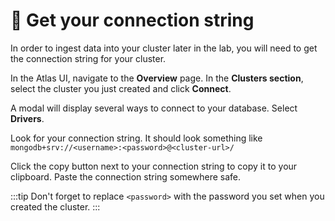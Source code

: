 
# 👐 Get your connection string

In order to ingest data into your cluster later in the lab, you will need to get the connection string for your cluster.

In the Atlas UI, navigate to the **Overview** page. In the **Clusters section**, select the cluster you just created and click **Connect**. 

<Screenshot url="https://cloud.mongodb.com" src="img/screenshots/20-mongodb-atlas/3-get-conn-string/1-connect-button.png" alt="Screenshot of the connect button" />

A modal will display several ways to connect to your database. Select **Drivers**.

<Screenshot url="https://cloud.mongodb.com" src="img/screenshots/20-mongodb-atlas/3-get-conn-string/2-connect-modal.png" alt="Screenshot of the connect modal" />

Look for your connection string. It should look something like `mongodb+srv://<username>:<password>@<cluster-url>/`

<Screenshot url="https://cloud.mongodb.com" src="img/screenshots/20-mongodb-atlas/3-get-conn-string/3-connect-drivers.png" alt="Screenshot of the connection string" />

Click the copy button next to your connection string to copy it to your clipboard. Paste the connection string somewhere safe.

:::tip
Don't forget to replace `<password>` with the password you set when you created the cluster.
:::